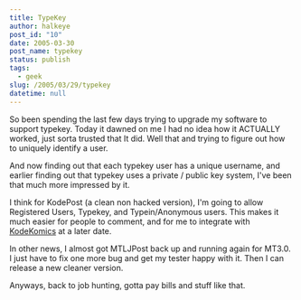 ```yaml
---
title: TypeKey
author: halkeye
post_id: "10"
date: 2005-03-30
post_name: typekey
status: publish
tags:
  - geek
slug: /2005/03/29/typekey
datetime: null
---
```


So been spending the last few days trying to upgrade my software to support typekey. Today it dawned on me I had no idea how it ACTUALLY worked, just sorta trusted that It did. Well that and trying to figure out how to uniquely identify a user.

And now finding out that each typekey user has a unique username, and earlier finding out that typekey uses a private / public key system, I've been that much more impressed by it.

I think for KodePost (a clean non hacked version), I'm going to allow Registered Users, Typekey, and Typein/Anonymous users. This makes it much easier for people to comment, and for me to integrate with [KodeKomics](https://www.kodekomics.com) at a later date.

In other news, I almost got MTLJPost back up and running again for MT3.0. I just have to fix one more bug and get my tester happy with it. Then I can release a new cleaner version.

Anyways, back to job hunting, gotta pay bills and stuff like that.